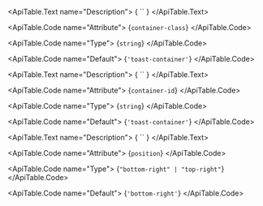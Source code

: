 <ApiTable id="property-containerClass">
  <ApiTable.PropertyHeader name="containerClass" singleFramework="">
  </ApiTable.PropertyHeader>

  <ApiTable.Text name="Description">
    { `` }
  </ApiTable.Text>

  <ApiTable.Code name="Attribute">
    {`container-class`}
  </ApiTable.Code>

  <ApiTable.Code name="Type">
   {`string`}
  </ApiTable.Code>

  <ApiTable.Code name="Default">
    {`'toast-container'`}
  </ApiTable.Code>

</ApiTable>
<ApiTable id="property-containerId">
  <ApiTable.PropertyHeader name="containerId" singleFramework="">
  </ApiTable.PropertyHeader>

  <ApiTable.Text name="Description">
    { `` }
  </ApiTable.Text>

  <ApiTable.Code name="Attribute">
    {`container-id`}
  </ApiTable.Code>

  <ApiTable.Code name="Type">
   {`string`}
  </ApiTable.Code>

  <ApiTable.Code name="Default">
    {`'toast-container'`}
  </ApiTable.Code>

</ApiTable>
<ApiTable id="property-position">
  <ApiTable.PropertyHeader name="position" singleFramework="">
  </ApiTable.PropertyHeader>

  <ApiTable.Text name="Description">
    { `` }
  </ApiTable.Text>

  <ApiTable.Code name="Attribute">
    {`position`}
  </ApiTable.Code>

  <ApiTable.Code name="Type">
   {`"bottom-right" | "top-right"`}
  </ApiTable.Code>

  <ApiTable.Code name="Default">
    {`'bottom-right'`}
  </ApiTable.Code>

</ApiTable>
